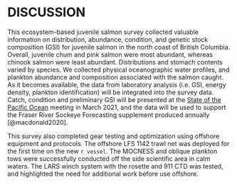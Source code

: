 # DISCUSSION

This ecosystem-based juvenile salmon survey collected valuable information on distribution, abundance, condition, and genetic stock composition (GSI) for juvenile salmon in the north coast of British Columbia. Overall, juvenile chum and pink salmon were most abundant, whereas chinook salmon were least abundant. Distributions and stomach contents varied by species. We collected physical oceanographic water profiles, and plankton abundance and composition associated with the salmon caught. As it becomes available, the data from laboratory analysis (i.e. GSI, energy density, plankton identification) will be integrated into the survey data. Catch, condition and preliminary GSI will be presented at the [State of the Pacific Ocean](https://dfo-mpo.gc.ca/oceans/publications/index-eng.html#soto-pac-tech) meeting in March 2021, and the data will be used to support the Fraser River Sockeye Forecasting supplement produced annually [@macdonald2020]. 

This survey also completed gear testing and optimization using offshore equipment and protocols. The offshore LFS 1142 trawl net was deployed for the first time on the new `r vessel`. The MOCNESS and oblique plankton tows were successfully conducted off the side scientific area in calm waters. The LARS winch system with the rosette and 911 CTD was tested, and highlighted the need for additional work before use offshore.  
